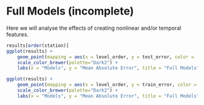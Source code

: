 # Full Models (incomplete)
Here we will analyse the effects of creating nonlinear and/or temporal features.

```r
results[order(station)]
ggplot(results) +
    geom_point(mapping = aes(x = level_order, y = test_error, color =  station)) + 
    scale_color_brewer(palette="Dark2") + 
    labs(x = "Models", y = "Mean Absolute Error", title = "Full Models", subtitle = "Test Error Comparison")

ggplot(results) +
    geom_point(mapping = aes(x = level_order, y = train_error, color =  station)) + 
    scale_color_brewer(palette="Dark2") + 
    labs(x = "Models", y = "Mean Absolute Error", title = "Full Models", subtitle = "Train Error Comparison")

```

